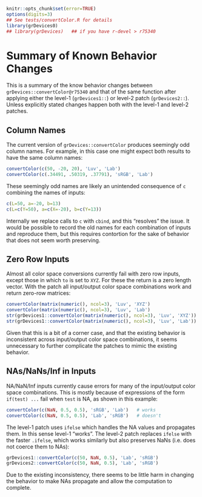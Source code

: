 ```r
knitr::opts_chunk$set(error=TRUE)
options(digits=3)
## See tests/convertColor.R for details
library(grDevices0)
## library(grDevices)   ## if you have r-devel > r75340
```

# Summary of Known Behavior Changes

This is a summary of the know behavior changes between
`grDevices::convertColor@r75340` and that of the same function after applying
either the level-1 (`grDevices1::`) or level-2 patch (`grDevices2::`).  Unless
explicitly stated changes happen both with the level-1 and level-2 patches.

## Column Names

The current version of `grDevices::convertColor` produces seemingly odd column
names.  For example, in this case one might expect both results to have the same
column names:

```r
convertColor(c(50, -20, 20), 'Luv', 'Lab')
convertColor(c(.34491, .50319, .37791), 'sRGB', 'Lab')
```

These seemingly odd names are likely an unintended consequence of `c` combining
the names of inputs:

```r
c(L=50, a=-20, b=13)
c(L=c(Y=50), a=c(X=-20), b=c(Y=13))
```

Internally we replace calls to `c` with `cbind`, and this "resolves" the issue.
It would be possible to record the old names for each combination of inputs and
reproduce them, but this requires contortion for the sake of behavior that does
not seem worth preserving.

## Zero Row Inputs

Almost all color space conversions currently fail with zero row inputs, except
those in which `to` is set to `XYZ`.  For these the  return is a zero length
vector.  With the patch all input/output color space combinations work and
return zero-row matrices:

```r
convertColor(matrix(numeric(), ncol=3), 'Luv', 'XYZ')
convertColor(matrix(numeric(), ncol=3), 'Luv', 'Lab')
str(grDevices1::convertColor(matrix(numeric(), ncol=3), 'Luv', 'XYZ'))
str(grDevices1::convertColor(matrix(numeric(), ncol=3), 'Luv', 'Lab'))
```

Given that this is a bit of a corner case, and that the existing behavior is
inconsistent across input/output color space combinations, it seems unnecessary
to further complicate the patches to mimic the existing behavior.

## NAs/NaNs/Inf in Inputs

NA/NaN/Inf inputs currently cause errors for many of the input/output color
space  combinations.  This is mostly because of expressions of the form
`if(test) ...` fail when `test` is NA, as shown in this example:

```r
convertColor(c(NaN, 0.5, 0.5), 'sRGB', 'Lab')   # works
convertColor(c(NaN, 0.5, 0.5), 'Lab', 'sRGB')   # doesn't
```

The level-1 patch uses `ifelse` which handles the NA values and propagates
them. In this sense level-1 "works".  The level-2 patch replaces `ifelse` with
the faster `.ifelse`, which works similarly but also preserves NaNs (i.e. does
not coerce them to NAs):

```r
grDevices1::convertColor(c(50, NaN, 0.5), 'Lab', 'sRGB')
grDevices2::convertColor(c(50, NaN, 0.5), 'Lab', 'sRGB')
```

Due to the existing inconsistency, there seems to be little harm in changing the
behavior to make NAs propagate and allow the computation to complete.
